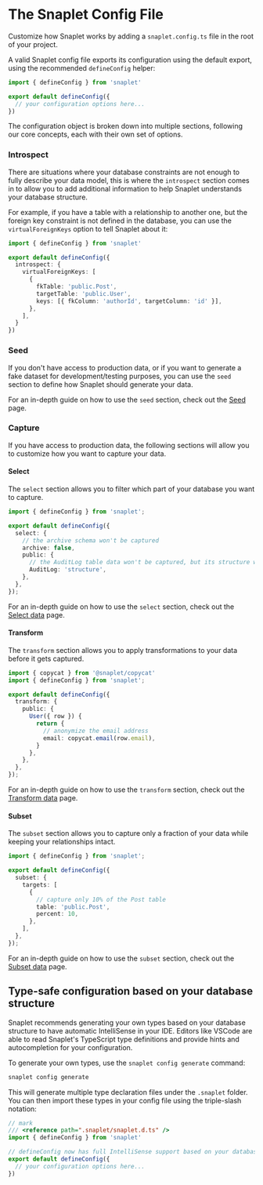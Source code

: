 # The Snaplet Config File

Customize how Snaplet works by adding a `snaplet.config.ts` file in the root of your project.

A valid Snaplet config file exports its configuration using the default export, using the recommended `defineConfig` helper:

```ts snaplet.config.ts
import { defineConfig } from 'snaplet'

export default defineConfig({
  // your configuration options here...
})
```

The configuration object is broken down into multiple sections, following our core concepts, each with their own set of options.

### Introspect

There are situations where your database constraints are not enough to fully describe your data model, this is where the `introspect` section comes in to allow you to add additional information to help Snaplet understands your database structure.

For example, if you have a table with a relationship to another one, but the foreign key constraint is not defined in the database, you can use the `virtualForeignKeys` option to tell Snaplet about it:

```ts snaplet.config.ts
import { defineConfig } from 'snaplet'

export default defineConfig({
  introspect: {
    virtualForeignKeys: [
      {
        fkTable: 'public.Post',
        targetTable: 'public.User',
        keys: [{ fkColumn: 'authorId', targetColumn: 'id' }],
      },
    ],
  }
})
```

### Seed

If you don't have access to production data, or if you want to generate a fake dataset for development/testing purposes, you can use the `seed` section to define how Snaplet should generate your data.

For an in-depth guide on how to use the `seed` section, check out the [Seed](/seed/core-concepts) page.

### Capture

If you have access to production data, the following sections will allow you to customize how you want to capture your data.

#### Select

The `select` section allows you to filter which part of your database you want to capture.

```ts snaplet.config.ts
import { defineConfig } from 'snaplet';

export default defineConfig({
  select: {
    // the archive schema won't be captured
    archive: false,
    public: {
      // the AuditLog table data won't be captured, but its structure will be
      AuditLog: 'structure',
    },
  },
});
```

For an in-depth guide on how to use the `select` section, check out the [Select data](/snapshots/core-concepts/capture#select-data) page.

#### Transform

The `transform` section allows you to apply transformations to your data before it gets captured.

```ts snaplet.config.ts
import { copycat } from '@snaplet/copycat'
import { defineConfig } from 'snaplet';

export default defineConfig({
  transform: {
    public: {
      User({ row }) {
        return {
          // anonymize the email address
          email: copycat.email(row.email),
        }
      },
    },
  },
});
```

For an in-depth guide on how to use the `transform` section, check out the [Transform data](/snapshots/core-concepts/capture#transform-data) page.

#### Subset

The `subset` section allows you to capture only a fraction of your data while keeping your relationships intact.

```ts snaplet.config.ts
import { defineConfig } from 'snaplet';

export default defineConfig({
  subset: {
    targets: [
      {
        // capture only 10% of the Post table
        table: 'public.Post',
        percent: 10,
      },
    ],
  },
});
```

For an in-depth guide on how to use the `subset` section, check out the [Subset data](/snapshots/core-concepts/capture#subset-data) page.

## Type-safe configuration based on your database structure

Snaplet recommends generating your own types based on your database structure to have automatic IntelliSense in your IDE.
Editors like VSCode are able to read Snaplet's TypeScript type definitions and provide hints and autocompletion for your configuration.

To generate your own types, use the `snaplet config generate` command:

```bash >_&nbsp;terminal
snaplet config generate
```

This will generate multiple type declaration files under the `.snaplet` folder. You can then import these types in your config file using the triple-slash notation:

```ts snaplet.config.ts
// mark
/// <reference path=".snaplet/snaplet.d.ts" />
import { defineConfig } from 'snaplet'

// defineConfig now has full IntelliSense support based on your database structure
export default defineConfig({
  // your configuration options here...
})
```